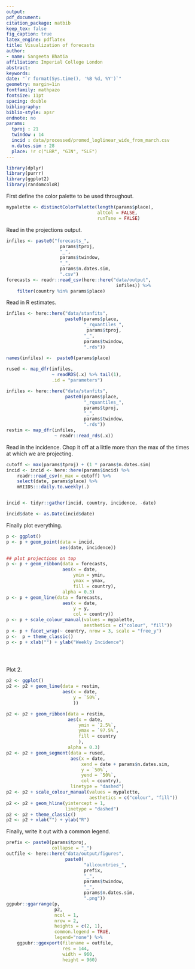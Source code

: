 ```yaml
---
output: 
pdf_document:
citation_package: natbib
keep_tex: false
fig_caption: true
latex_engine: pdflatex
title: Visualization of forecasts
author:
- name: Sangeeta Bhatia
affiliation: Imperial College London
abstract: 
keywords: 
date: "`r format(Sys.time(), '%B %d, %Y')`"
geometry: margin=1in
fontfamily: mathpazo
fontsize: 11pt
spacing: double
bibliography: 
biblio-style: apsr
endnote: no
params:
  tproj : 21
  twindow : 14
  incid : data/processed/promed_loglinear_wide_from_march.csv
  n.dates.sim : 28
  place: !r c("LBR", "GIN", "SLE")
---
```


```r
library(dplyr)
library(purrr)
library(ggplot2)
library(randomcoloR)
```
First define the color palette to be used throughout.

```r
mypalette <- distinctColorPalette(length(params$place),
                                  altCol = FALSE,
                                  runTsne = FALSE)
```

Read in the projections output.

```r

infiles <- paste0("forecasts_",
                    params$tproj,
                    "_",
                    params$twindow,
                    "_",
                    params$n.dates.sim,
                    ".csv")
forecasts <- readr::read_csv(here::here("data/output",
                                         infiles)) %>%
    filter(country %in% params$place)


```

Read in R estimates.

```r

infiles <- here::here("data/stanfits",
                      paste0(params$place,
                             "_rquantiles_",
                              params$tproj,
                             "_",
                             params$twindow,
                             ".rds"))

names(infiles) <-  paste0(params$place)
                          
rused <- map_dfr(infiles, 
                 ~ readRDS(.x) %>% tail(1), 
                 .id = "parameters")

infiles <- here::here("data/stanfits",
                      paste0(params$place,
                             "_rquantiles_",
                             params$tproj,
                             "_",
                             params$twindow,
                             ".rds"))
restim <- map_dfr(infiles,
                  ~ readr::read_rds(.x))

```

Read in the incidence. Chop it off at a little more than the max of 
the times at which we are projecting.

```r
cutoff <- max(params$tproj) + (1 * params$n.dates.sim)
incid <- incid <- here::here(params$incid) %>%
    readr::read_csv(n_max = cutoff) %>%
    select(date, params$place) %>%
    mRIIDS:::daily.to.weekly(.)


incid <- tidyr::gather(incid, country, incidence, -date)

incid$date <- as.Date(incid$date)
```

Finally plot everything.

```r
p <- ggplot()
p <- p + geom_point(data = incid,
                    aes(date, incidence))

## plot projections on top
p <- p + geom_ribbon(data = forecasts,
                     aes(x = date,
                         ymin = ymin,
                         ymax = ymax,
                         fill = country),
                     alpha = 0.3)
p <- p + geom_line(data = forecasts,
                     aes(x = date,
                         y = y,
                         col = country))
p <- p + scale_colour_manual(values = mypalette, 
                             aesthetics = c("colour", "fill"))
p <- p + facet_wrap(~ country, nrow = 3, scale = "free_y")
p <-  p + theme_classic()
p <- p + xlab("") + ylab("Weekly Incidence")


    
```


Plot 2. 

```r
p2 <- ggplot()
p2 <- p2 + geom_line(data = restim,
                     aes(x = date,
                         y = `50%`,
                         ))

p2 <- p2 + geom_ribbon(data = restim,
                       aes(x = date,
                           ymin = `2.5%`,
                           ymax = `97.5%`,
                           fill = country
                           ),
                       alpha = 0.3)
p2 <- p2 + geom_segment(data = rused,
                        aes(x = date,
                            xend = date + params$n.dates.sim,
                            y = `50%`,
                            yend = `50%`,
                            col = country),
                        linetype = "dashed")
p2 <- p2 + scale_colour_manual(values = mypalette, 
                               aesthetics = c("colour", "fill"))  
p2 <- p2 + geom_hline(yintercept = 1,
                      linetype = "dashed")
p2 <- p2 + theme_classic()
p2 <- p2 + xlab("") + ylab("R")
```

Finally, write it out with a common legend.

```r
prefix <- paste0(params$tproj,
                 collapse = "_")
outfile <- here::here("data/output/figures",
                      paste0(
                             "allcountries_",
                             prefix,
                             "_",
                             params$twindow,
                             "_",
                             params$n.dates.sim,
                             ".png"))
ggpubr::ggarrange(p,
                  p2,
                  ncol = 1,
                  nrow = 2,
                  heights = c(2, 1),
                  common.legend = TRUE,
                  legend="none") %>%
    ggpubr::ggexport(filename = outfile,
                     res = 144,
                     width = 960,
                     height = 960)
```
